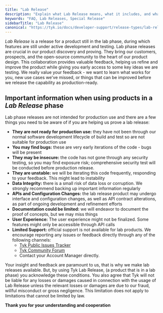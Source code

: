 ```yaml
---
title: "Lab Release"
description: "Explain what Lab Release means, what it includes, and what to expect"
keywords: "FAQ, Lab Releases, Special Release"
sidebarTitle: "Lab Release"
canonical: "https://tyk.io/docs/developer-support/release-types/lab-release"
---
```


*Lab Release* is a release for a product still in the lab phase, during which features are still under active development and testing.
Lab phase releases are crucial in our product discovery and proving. They bring our customers, prospects, and the open-source community to the
heart of our product design. This collaboration provides valuable feedback, helping us refine and improve the product while giving you early
access to some key ideas we are testing. We really value your feedback - we want to learn what works for you, new use cases we've missed,
or things that can be improved before we release the capability as production-ready.

## Important information when using products in a *Lab Release* phase
Lab phase releases are not intended for production use and there are a few things you need to be aware of if you are 
helping us prove a lab release:
- **They are not ready for production use:** they have not been through our normal software development lifecycle of build and test so are 
not suitable for production use
- **You may find bugs:** these are very early iterations of the code - bugs will be present
- **They may be insecure:** the code has not gone through any security testing, so you may find exposure risk; comprehensive security test 
will be conducted before production release.
- **They are unstable:** we will be iterating this code frequently, responding to your feedback. This might lead to instability
- **Data Integrity:** there is a small risk of data loss or corruption. We strongly recommend backing up important information regularly
- **APIs and Configuration Changes:** the lab release product may undergo interface and configuration changes, as well as API contract alterations, 
as part of ongoing development and refinement efforts
- **Documentation could be limited:** we will endeavor to document the proof of concepts, but we may miss things
- **User Experience:** The user experience might not be finalized. Some features might only be accessible through API calls
- **Limited Support:** official support is not available for lab products. We encourage reporting any issues or feedback directly through any of the following channels: 
  - [Tyk Public Issues Tracker](https://github.com/TykTechnologies/tyk/issues/new/choose)
  - [Tyk Community Forum](https://community.tyk.io/)
  - Contact your Account Manager directly.
 
Your insight and feedback are paramount to us, that is why we make lab releases available. But, by using Tyk Lab Release, (a product that is in a lab phase) you acknowledge these conditions. You also agree that Tyk will not be liable for any losses or damages caused in connection with the usage of Lab Release unless the relevant losses or damages are due to our fraud, willful misconduct or gross negligence. This limitation does not apply to limitations that cannot be limited by law.

**Thank you for your understanding and cooperation**
